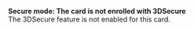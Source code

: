   
<Card title="101302" href="/development-ressources/errors/codes/101302">  

 **Secure mode: The card is not enrolled with 3DSecure**  
 The 3DSecure feature is not enabled for this card.  

</Card>